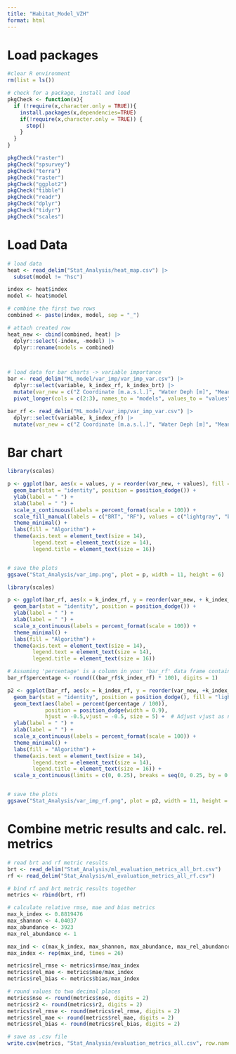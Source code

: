 ```yaml
---
title: "Habitat_Model_VZH"
format: html
---
```


# Load packages 
```r
#clear R environment
rm(list = ls())

# check for a package, install and load 
pkgCheck <- function(x){ 
  if (!require(x,character.only = TRUE)){
    install.packages(x,dependencies=TRUE)
    if(!require(x,character.only = TRUE)) {
      stop()
    }
  }
}

pkgCheck("raster")
pkgCheck("spsurvey")
pkgCheck("terra")
pkgCheck("raster")
pkgCheck("ggplot2")
pkgCheck("tibble")
pkgCheck("readr")
pkgCheck("dplyr")
pkgCheck("tidyr")
pkgCheck("scales")
```
  
# Load Data 
```r
# load data 
heat <- read_delim("Stat_Analysis/heat_map.csv") |>
  subset(model != "hsc")

index <- heat$index
model <- heat$model

# combine the first two rows 
combined <- paste(index, model, sep = "_")

# attach created row 
heat_new <- cbind(combined, heat) |>
  dplyr::select(-index, -model) |>
  dplyr::rename(models = combined) 



# load data for bar charts -> variable importance 
bar <- read_delim("ML_model/var_imp/var_imp_var.csv") |> 
  dplyr::select(variable, k_index_rf, k_index_brt) |>
  mutate(var_new = c("Z Coordinate [m.a.s.l.]", "Water Deph [m]", "Mean diffused total nitrogen [kg/ha a]", "Velocity [m/s]", "Mean diffused total phosphor [kg/ha a]", "Ecomorphological Class", "Bioregion")) |>
  pivot_longer(cols = c(2:3), names_to = "models", values_to = "values")

bar_rf <- read_delim("ML_model/var_imp/var_imp_var.csv") |> 
  dplyr::select(variable, k_index_rf) |>
  mutate(var_new = c("Z Coordinate [m.a.s.l.]", "Water Deph [m]", "Mean diffused total nitrogen [kg/ha a]", "Velocity [m/s]", "Mean diffused total phosphor [kg/ha a]", "Ecomorphological Class", "Bioregion"))
```


# Bar chart
```r
library(scales)

p <- ggplot(bar, aes(x = values, y = reorder(var_new, + values), fill = models)) +
  geom_bar(stat = "identity", position = position_dodge()) + 
  ylab(label = " ") +
  xlab(label = " ") +
  scale_x_continuous(labels = percent_format(scale = 100)) +
  scale_fill_manual(labels = c("BRT", "RF"), values = c("lightgray", "black")) +  # Adjust legend labels here
  theme_minimal() +
  labs(fill = "Algorithm") + 
  theme(axis.text = element_text(size = 14),
        legend.text = element_text(size = 14),
        legend.title = element_text(size = 16))


# save the plots 
ggsave("Stat_Analysis/var_imp.png", plot = p, width = 11, height = 6)
```

```r
library(scales)

p <- ggplot(bar_rf, aes(x = k_index_rf, y = reorder(var_new, + k_index_rf))) +
  geom_bar(stat = "identity", position = position_dodge()) + 
  ylab(label = " ") +
  xlab(label = " ") +
  scale_x_continuous(labels = percent_format(scale = 100)) +
  theme_minimal() +
  labs(fill = "Algorithm") + 
  theme(axis.text = element_text(size = 14),
        legend.text = element_text(size = 14),
        legend.title = element_text(size = 16))

# Assuming 'percentage' is a column in your 'bar_rf' data frame containing the calculated percentage values
bar_rf$percentage <- round(((bar_rf$k_index_rf) * 100), digits = 1)

p2 <- ggplot(bar_rf, aes(x = k_index_rf, y = reorder(var_new, +k_index_rf))) +
  geom_bar(stat = "identity", position = position_dodge(), fill = "lightgray") + 
  geom_text(aes(label = percent(percentage / 100)), 
            position = position_dodge(width = 0.9), 
            hjust = -0.5,vjust = -0.5, size = 5) +  # Adjust vjust as needed
  ylab(label = " ") +
  xlab(label = " ") +
  scale_x_continuous(labels = percent_format(scale = 100)) +
  theme_minimal() +
  labs(fill = "Algorithm") + 
  theme(axis.text = element_text(size = 14),
        legend.text = element_text(size = 14),
        legend.title = element_text(size = 16)) +
  scale_x_continuous(limits = c(0, 0.25), breaks = seq(0, 0.25, by = 0.05))


# save the plots 
ggsave("Stat_Analysis/var_imp_rf.png", plot = p2, width = 11, height = 6)
```

# Combine metric results and calc. rel. metrics
```r
# read brt and rf metric results
brt <- read_delim("Stat_Analysis/ml_evaluation_metrics_all_brt.csv")
rf <- read_delim("Stat_Analysis/ml_evaluation_metrics_all_rf.csv")

# bind rf and brt metric results together 
metrics <- rbind(brt, rf)

# calculate relative rmse, mae and bias metrics 
max_k_index <- 0.8819476
max_shannon <- 4.04037
max_abundance <- 3923
max_rel_abundance <- 1

max_ind <- c(max_k_index, max_shannon, max_abundance, max_rel_abundance)
max_index <- rep(max_ind, times = 26)

metrics$rel_rmse <- metrics$rmse/max_index
metrics$rel_mae <- metrics$mae/max_index
metrics$rel_bias <- metrics$bias/max_index

# round values to two decimal places 
metrics$nse <- round(metrics$nse, digits = 2)
metrics$r2 <- round(metrics$r2, digits = 2)
metrics$rel_rmse <- round(metrics$rel_rmse, digits = 2)
metrics$rel_mae <- round(metrics$rel_mae, digits = 2)
metrics$rel_bias <- round(metrics$rel_bias, digits = 2)

# save as .csv file 
write.csv(metrics, "Stat_Analysis/evaluation_metrics_all.csv", row.names = FALSE)
```

